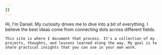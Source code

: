 ```yaml
---
{}
---
```

<div class="md:grid md:grid-cols-2 items-start gap-8">
  <div class="relative overflow-hidden rounded-xl h-full">
    <CldImage src="https://res.cloudinary.com/dellp9a4z/image/upload/v1755260288/daniel_adrian_color_frzcnl.webp" alt="A portrait of Daniel Adrian" width={1108} height={1751} sizes="(max-width: 768px) 100vw, 50vw" class="absolute inset-0 w-full h-full object-cover" />


  </div>

  <div>
    Hi, I'm Daniel. My curiosity drives me to dive into a bit of everything. I believe the best ideas come from connecting dots across different fields.

    This site is where I document that process. It's a collection of my projects, thoughts, and lessons learned along the way. My goal is to share practical insights that you can use in your own work.
  </div>
</div>
